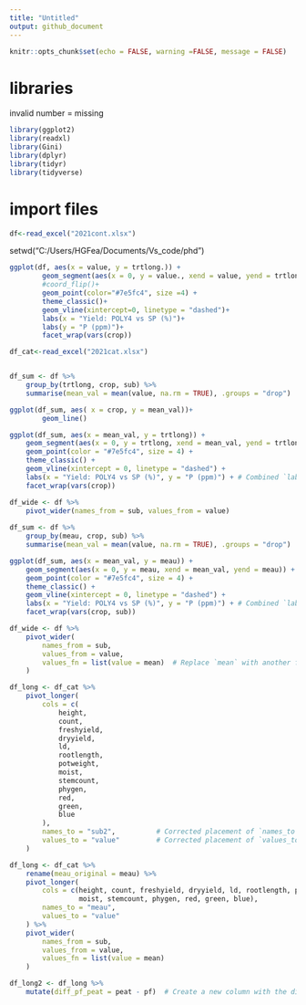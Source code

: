 ```yaml
---
title: "Untitled"
output: github_document
---
```


```r
knitr::opts_chunk$set(echo = FALSE, warning =FALSE, message = FALSE)
```

# libraries 

invalid number = missing

```r
library(ggplot2)
library(readxl)
library(Gini)
library(dplyr)
library(tidyr)
library(tidyverse)
```


# import files
```r
df<-read_excel("2021cont.xlsx")


```


setwd("C:/Users/HGFea/Documents/Vs_code/phd")

```r
ggplot(df, aes(x = value, y = trtlong.)) +
        geom_segment(aes(x = 0, y = value., xend = value, yend = trtlong)) +
        #coord_flip()+
        geom_point(color="#7e5fc4", size =4) +
        theme_classic()+
        geom_vline(xintercept=0, linetype = "dashed")+
        labs(x = "Yield: POLY4 vs SP (%)")+
        labs(y = "P (ppm)")+
        facet_wrap(vars(crop))

```


```r
df_cat<-read_excel("2021cat.xlsx")


df_sum <- df %>%
    group_by(trtlong, crop, sub) %>%
    summarise(mean_val = mean(value, na.rm = TRUE), .groups = "drop")

ggplot(df_sum, aes( x = crop, y = mean_val))+
        geom_line()

ggplot(df_sum, aes(x = mean_val, y = trtlong)) +
    geom_segment(aes(x = 0, y = trtlong, xend = mean_val, yend = trtlong)) + # Corrected 'y' and 'yend'
    geom_point(color = "#7e5fc4", size = 4) +
    theme_classic() +
    geom_vline(xintercept = 0, linetype = "dashed") +
    labs(x = "Yield: POLY4 vs SP (%)", y = "P (ppm)") + # Combined `labs()` for x and y
    facet_wrap(vars(crop))

```

```r
df_wide <- df %>%
    pivot_wider(names_from = sub, values_from = value)
    
df_sum <- df %>%
    group_by(meau, crop, sub) %>%
    summarise(mean_val = mean(value, na.rm = TRUE), .groups = "drop")

ggplot(df_sum, aes(x = mean_val, y = meau)) +
    geom_segment(aes(x = 0, y = meau, xend = mean_val, yend = meau)) + # Corrected 'y' and 'yend'
    geom_point(color = "#7e5fc4", size = 4) +
    theme_classic() +
    geom_vline(xintercept = 0, linetype = "dashed") +
    labs(x = "Yield: POLY4 vs SP (%)", y = "P (ppm)") + # Combined `labs()` for x and y
    facet_wrap(vars(crop, sub))
```

```r
df_wide <- df %>%
    pivot_wider(
        names_from = sub,
        values_from = value,
        values_fn = list(value = mean)  # Replace `mean` with another function if needed
    )
```

```r
df_long <- df_cat %>%
    pivot_longer(
        cols = c(
            height,
            count, 
            freshyield,
            dryyield, 
            ld, 
            rootlength,
            potweight,
            moist,
            stemcount,
            phygen, 
            red, 
            green,
            blue
        ),
        names_to = "sub2",          # Corrected placement of `names_to`
        values_to = "value"         # Corrected placement of `values_to`
    )


```

```r
df_long <- df_cat %>%
    rename(meau_original = meau) %>%  
    pivot_longer(
        cols = c(height, count, freshyield, dryyield, ld, rootlength, potweight,
                 moist, stemcount, phygen, red, green, blue),
        names_to = "meau",           
        values_to = "value"         
    ) %>%
    pivot_wider(
        names_from = sub,            
        values_from = value,         
        values_fn = list(value = mean)  
    )

df_long2 <- df_long %>%
    mutate(diff_pf_peat = peat - pf)  # Create a new column with the difference



```